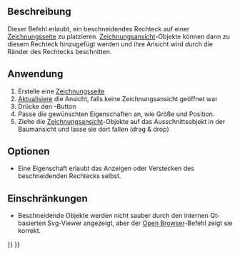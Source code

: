 <languages/>
{{docnav/de
|[[Drawing_Annotation/de|Anmerkung]]
|[[Drawing_Openbrowser/de|Browser-Ansicht öffnen]]
|[[Drawing_Workbench/de|Drawing-Arbeitsbereich]]
|IconL=Drawing_Annotation.png
|IconC=Workbench_Drawing.svg
|IconR=Drawing_Openbrowser.png
}}

{{GuiCommand/de|Name/de=Drawing Ausschnitt|Workbenches=[[Drawing Workbench/de|Drawing]], Complete|MenuLocation=Drawing → Ausschnitt|Shortcut=-|SeeAlso=-}}

{{VeryImportantMessage|Die Entwicklung des Drawing-Moduls wurde gestoppt und ein neuer in v0.17 eingeführter [[TechDraw Workbench/de|TechDraw-Arbeitsbereich]] zielt darauf, es zu setzen. Beide Module stehen in v0.17 zur Verfügung, aber das Drawing-Modul könnte in zukünftigen Ausgaben entfernt werden.}}

== Beschreibung ==

Dieser Befehl erlaubt, ein beschneidendes Rechteck auf einer [[Drawing Landscape A3/de|Zeichnungsseite]] zu platzieren. [[Drawing View/de|Zeichnungsansicht]]-Objekte können dann zu diesem Rechteck hinzugefügt werden und ihre Ansicht wird durch die Ränder des Rechtecks beschnitten.

==Anwendung==

# Erstelle eine [[Drawing Landscape A3/de|Zeichnungsseite]]
# [[Std_Refresh|Aktualisiere]] die Ansicht, falls keine Zeichnungsansicht geöffnet war
# Drücke den {{KEY|[[Image:Drawing Clip.png|16px]] [[Drawing Clip/de|Zeichnung Ausschnitt]]}}-Button
# Passe die gewünschten Eigenschaften an, wie Größe und Position.
# Ziehe die [[Drawing View/de|Zeichnungsansicht]]-Objekte auf das Ausschnittsobjekt in der Baumansicht und lasse sie dort fallen (drag & drop)

== Optionen ==

* Eine Eigenschaft erlaubt das Anzeigen oder Verstecken des beschneidenden Rechtecks selbst.

== Einschränkungen ==

* Beschneidende Objekte werden nicht sauber durch den internen Qt-basierten Svg-Viewer angezeigt, aber der [[Drawing Openbrowser/de|Open Browser]]-Befehl zeigt sie korrekt.


{{docnav/de
|[[Drawing_Annotation/de|Anmerkung]]
|[[Drawing_Openbrowser/de|Browser-Ansicht öffnen]]
|[[Drawing_Workbench/de|Drawing-Arbeitsbereich]]
|IconL=Drawing_Annotation.png
|IconC=Workbench_Drawing.svg
|IconR=Drawing_Openbrowser.png
}}

{{Drawing Tools navi{{#translation:}}}}
{{Userdocnavi{{#translation:}}}}